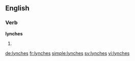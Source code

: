 ==English==

===Verb===
'''lynches'''

# {{en-third-person singular of|lynch}}

[[de:lynches]]
[[fr:lynches]]
[[simple:lynches]]
[[sv:lynches]]
[[vi:lynches]]